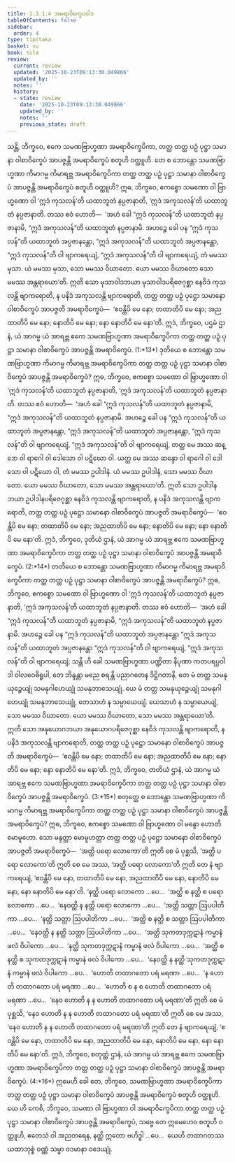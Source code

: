 ```yaml
---
title: 1.3.1.4 အမရာဝိက္ခေပဝါဒ
tableOfContents: false
sidebar:
  order: 4
type: tipitaka
basket: su
book: sila
review:
  current: review
  updated: '2025-10-23T09:13:30.049866'
  updated_by: ''
  notes: ''
  history:
  - state: review
    date: '2025-10-23T09:13:30.049866'
    updated_by: ''
    notes: ''
    previous_state: draft
---
```



<ReviewStatus review={frontmatter.review} showDetails={true} />

<HypothesisAnnotation frontmatter={frontmatter} />

<DynamicBreadcrumb />

<Division number="61" book="sila" e="ch" v="6" p="23">

<Paragraph number="104" book="sila">
သန္တိ, ဘိက္ခဝေ, ဧကေ သမဏဗြာဟ္မဏာ အမရာဝိက္ခေပိကာ, တတ္ထ တတ္ထ ပဉှံ ပုဋ္ဌာ သမာနာ <Emphasis>ဝါစာဝိက္ခေပံ အာပဇ္ဇန္တိ အမရာဝိက္ခေပံ</Emphasis> စတူဟိ ဝတ္ထူဟိ. တေ စ ဘောန္တော သမဏဗြာဟ္မဏာ ကိမာဂမ္မ ကိမာရဗ္ဘ အမရာဝိက္ခေပိကာ တတ္ထ တတ္ထ ပဉှံ ပုဋ္ဌာ သမာနာ ဝါစာဝိက္ခေပံ အာပဇ္ဇန္တိ အမရာဝိက္ခေပံ စတူဟိ ဝတ္ထူဟိ?
</Paragraph>

</Division>
<Division number="62" book="sila" e="ch" v="6" p="23">

<Paragraph number="105" book="sila">
ဣဓ, ဘိက္ခဝေ, ဧကစ္စော သမဏော ဝါ ဗြာဟ္မဏော ဝါ ‘ဣဒံ ကုသလန်’တိ ယထာဘူတံ နပ္ပဇာနာတိ, ‘ဣဒံ အကုသလန်’တိ ယထာဘူတံ နပ္ပဇာနာတိ. တဿ ဧဝံ ဟောတိ—  ‘အဟံ ခေါ “ဣဒံ ကုသလန်”တိ ယထာဘူတံ နပ္ပဇာနာမိ, “ဣဒံ အကုသလန်”တိ ယထာဘူတံ နပ္ပဇာနာမိ. အဟဉ္စေ ခေါ ပန “ဣဒံ ကုသလန်”တိ ယထာဘူတံ အပ္ပဇာနန္တော, “ဣဒံ အကုသလန်”တိ ယထာဘူတံ အပ္ပဇာနန္တော, “ဣဒံ ကုသလန်”တိ ဝါ ဗျာကရေယျံ, “ဣဒံ အကုသလန်”တိ ဝါ ဗျာကရေယျံ, တံ မမဿ မုသာ. ယံ မမဿ မုသာ, သော မမဿ ဝိဃာတော. ယော မမဿ ဝိဃာတော သော မမဿ အန္တရာယော’တိ. ဣတိ သော <Emphasis>မုသာဝါဒဘယာ မုသာဝါဒပရိဇေဂုစ္ဆာ</Emphasis> နေဝိဒံ ကုသလန္တိ ဗျာကရောတိ, န ပနိဒံ အကုသလန္တိ ဗျာကရောတိ, တတ္ထ တတ္ထ ပဉှံ ပုဋ္ဌော သမာနော ဝါစာဝိက္ခေပံ အာပဇ္ဇတိ အမရာဝိက္ခေပံ—  ‘<Emphasis>ဧဝန္တိပိ မေ နော; တထာတိပိ မေ နော; အညထာတိပိ မေ နော; နောတိပိ မေ နော; နော နောတိပိ မေ နော</Emphasis>’တိ. ဣဒံ, ဘိက္ခဝေ, ပဌမံ ဌာနံ, ယံ အာဂမ္မ ယံ အာရဗ္ဘ ဧကေ သမဏဗြာဟ္မဏာ အမရာဝိက္ခေပိကာ တတ္ထ တတ္ထ ပဉှံ ပုဋ္ဌာ သမာနာ ဝါစာဝိက္ခေပံ အာပဇ္ဇန္တိ အမရာဝိက္ခေပံ. (1:*13*)
</Paragraph>

</Division>
<Division number="63" book="sila" e="ch" v="6" p="24">

<Paragraph number="106" book="sila">
ဒုတိယေ စ ဘောန္တော သမဏဗြာဟ္မဏာ ကိမာဂမ္မ ကိမာရဗ္ဘ အမရာဝိက္ခေပိကာ တတ္ထ တတ္ထ ပဉှံ ပုဋ္ဌာ သမာနာ ဝါစာဝိက္ခေပံ အာပဇ္ဇန္တိ အမရာဝိက္ခေပံ? ဣဓ, ဘိက္ခဝေ, ဧကစ္စော သမဏော ဝါ ဗြာဟ္မဏော ဝါ ‘ဣဒံ ကုသလန်’တိ ယထာဘူတံ နပ္ပဇာနာတိ, ‘ဣဒံ အကုသလန်’တိ ယထာဘူတံ နပ္ပဇာနာတိ. တဿ ဧဝံ ဟောတိ—  ‘အဟံ ခေါ “ဣဒံ ကုသလန်”တိ ယထာဘူတံ နပ္ပဇာနာမိ, “ဣဒံ အကုသလန်”တိ ယထာဘူတံ နပ္ပဇာနာမိ. အဟဉ္စေ ခေါ ပန “ဣဒံ ကုသလန်”တိ ယထာဘူတံ အပ္ပဇာနန္တော, “ဣဒံ အကုသလန်”တိ ယထာဘူတံ အပ္ပဇာနန္တော, “ဣဒံ ကုသလန်”တိ ဝါ ဗျာကရေယျံ, “ဣဒံ အကုသလန်”တိ ဝါ ဗျာကရေယျံ, တတ္ထ မေ အဿ ဆန္ဒော ဝါ ရာဂေါ ဝါ ဒေါသော ဝါ ပဋိဃော ဝါ. ယတ္ထ မေ အဿ ဆန္ဒော ဝါ ရာဂေါ ဝါ ဒေါသော ဝါ ပဋိဃော ဝါ, တံ မမဿ ဥပါဒါနံ. ယံ မမဿ ဥပါဒါနံ, သော မမဿ ဝိဃာတော. ယော မမဿ ဝိဃာတော, သော မမဿ အန္တရာယော’တိ. ဣတိ သော <Emphasis>ဥပါဒါနဘယာ ဥပါဒါနပရိဇေဂုစ္ဆာ</Emphasis> နေဝိဒံ ကုသလန္တိ ဗျာကရောတိ, န ပနိဒံ အကုသလန္တိ ဗျာကရောတိ, တတ္ထ တတ္ထ ပဉှံ ပုဋ္ဌော သမာနော ဝါစာဝိက္ခေပံ အာပဇ္ဇတိ အမရာဝိက္ခေပံ—  ‘<Emphasis>ဧဝန္တိပိ မေ နော; တထာတိပိ မေ နော; အညထာတိပိ မေ နော; နောတိပိ မေ နော; နော နောတိပိ မေ နော</Emphasis>’တိ. ဣဒံ, ဘိက္ခဝေ, ဒုတိယံ ဌာနံ, ယံ အာဂမ္မ ယံ အာရဗ္ဘ ဧကေ သမဏဗြာဟ္မဏာ အမရာဝိက္ခေပိကာ တတ္ထ တတ္ထ ပဉှံ ပုဋ္ဌာ သမာနာ ဝါစာဝိက္ခေပံ အာပဇ္ဇန္တိ အမရာဝိက္ခေပံ. (2:*14*)
</Paragraph>

</Division>
<Division number="64" book="sila" e="ch" v="6" p="25">

<Paragraph number="107" book="sila">
တတိယေ စ ဘောန္တော သမဏဗြာဟ္မဏာ ကိမာဂမ္မ ကိမာရဗ္ဘ အမရာဝိက္ခေပိကာ တတ္ထ တတ္ထ ပဉှံ ပုဋ္ဌာ သမာနာ ဝါစာဝိက္ခေပံ အာပဇ္ဇန္တိ အမရာဝိက္ခေပံ? ဣဓ, ဘိက္ခဝေ, ဧကစ္စော သမဏော ဝါ ဗြာဟ္မဏော ဝါ ‘ဣဒံ ကုသလန်’တိ ယထာဘူတံ နပ္ပဇာနာတိ, ‘ဣဒံ အကုသလန်’တိ ယထာဘူတံ နပ္ပဇာနာတိ. တဿ ဧဝံ ဟောတိ—  ‘အဟံ ခေါ “ဣဒံ ကုသလန်”တိ ယထာဘူတံ နပ္ပဇာနာမိ, “ဣဒံ အကုသလန်”တိ ယထာဘူတံ နပ္ပဇာနာမိ. အဟဉ္စေ ခေါ ပန “ဣဒံ ကုသလန်”တိ ယထာဘူတံ အပ္ပဇာနန္တော “ဣဒံ အကုသလန်”တိ ယထာဘူတံ အပ္ပဇာနန္တော “ဣဒံ ကုသလန်”တိ ဝါ ဗျာကရေယျံ, “ဣဒံ အကုသလန်”တိ ဝါ ဗျာကရေယျံ; သန္တိ ဟိ ခေါ သမဏဗြာဟ္မဏာ ပဏ္ဍိတာ နိပုဏာ ကတပရပ္ပဝါဒါ ဝါလဝေဓိရူပါ, တေ ဘိန္ဒန္တာ မညေ စရန္တိ ပညာဂတေန ဒိဋ္ဌိဂတာနိ, တေ မံ တတ္ထ သမနုယုဉ္ဇေယျုံ သမနုဂါဟေယျုံ သမနုဘာသေယျုံ. ယေ မံ တတ္ထ သမနုယုဉ္ဇေယျုံ သမနုဂါဟေယျုံ သမနုဘာသေယျုံ, တေသာဟံ န သမ္ပာယေယျံ. ယေသာဟံ န သမ္ပာယေယျံ, သော မမဿ ဝိဃာတော. ယော မမဿ ဝိဃာတော, သော မမဿ အန္တရာယော’တိ. ဣတိ သော <Emphasis>အနုယောဂဘယာ အနုယောဂပရိဇေဂုစ္ဆာ</Emphasis> နေဝိဒံ ကုသလန္တိ ဗျာကရောတိ, န ပနိဒံ အကုသလန္တိ ဗျာကရောတိ, တတ္ထ တတ္ထ ပဉှံ ပုဋ္ဌော သမာနော ဝါစာဝိက္ခေပံ အာပဇ္ဇတိ အမရာဝိက္ခေပံ—  ‘<Emphasis>ဧဝန္တိပိ မေ နော; တထာတိပိ မေ နော; အညထာတိပိ မေ နော; နောတိပိ မေ နော; နော နောတိပိ မေ နော</Emphasis>’တိ. ဣဒံ, ဘိက္ခဝေ, တတိယံ ဌာနံ, ယံ အာဂမ္မ ယံ အာရဗ္ဘ ဧကေ သမဏဗြာဟ္မဏာ အမရာဝိက္ခေပိကာ တတ္ထ တတ္ထ ပဉှံ ပုဋ္ဌာ သမာနာ ဝါစာဝိက္ခေပံ အာပဇ္ဇန္တိ အမရာဝိက္ခေပံ. (3:*15*)
</Paragraph>

</Division>
<Division number="65" book="sila" e="ch" v="6" p="25">

<Paragraph number="108" book="sila">
စတုတ္ထေ စ ဘောန္တော သမဏဗြာဟ္မဏာ ကိမာဂမ္မ ကိမာရဗ္ဘ အမရာဝိက္ခေပိကာ တတ္ထ တတ္ထ ပဉှံ ပုဋ္ဌာ သမာနာ ဝါစာဝိက္ခေပံ အာပဇ္ဇန္တိ အမရာဝိက္ခေပံ? ဣဓ, ဘိက္ခဝေ, ဧကစ္စော သမဏော ဝါ ဗြာဟ္မဏော ဝါ မန္ဒော ဟောတိ မောမူဟော. သော <Emphasis>မန္ဒတ္တာ မောမူဟတ္တာ</Emphasis> တတ္ထ တတ္ထ ပဉှံ ပုဋ္ဌော သမာနော ဝါစာဝိက္ခေပံ အာပဇ္ဇတိ အမရာဝိက္ခေပံ—  ‘အတ္ထိ ပရော လောကော’တိ ဣတိ စေ မံ ပုစ္ဆသိ, ‘အတ္ထိ ပရော လောကော’တိ ဣတိ စေ မေ အဿ, ‘အတ္ထိ ပရော လောကော’တိ ဣတိ တေ နံ ဗျာကရေယျံ, ‘ဧဝန္တိပိ မေ နော, တထာတိပိ မေ နော, အညထာတိပိ မေ နော, နောတိပိ မေ နော, နော နောတိပိ မေ နော’တိ. ‘နတ္ထိ ပရော လောကော …ပေ…  ‘အတ္ထိ စ နတ္ထိ စ ပရော လောကော …ပေ…  ‘နေဝတ္ထိ န နတ္ထိ ပရော လောကော …ပေ…  ‘အတ္ထိ သတ္တာ ဩပပါတိကာ …ပေ…  ‘နတ္ထိ သတ္တာ ဩပပါတိကာ …ပေ…  ‘အတ္ထိ စ နတ္ထိ စ သတ္တာ ဩပပါတိကာ …ပေ…  ‘နေဝတ္ထိ န နတ္ထိ သတ္တာ ဩပပါတိကာ …ပေ…  ‘အတ္ထိ သုကတဒုက္ကဋာနံ ကမ္မာနံ ဖလံ ဝိပါကော …ပေ…  ‘နတ္ထိ သုကတဒုက္ကဋာနံ ကမ္မာနံ ဖလံ ဝိပါကော …ပေ…  ‘အတ္ထိ စ နတ္ထိ စ သုကတဒုက္ကဋာနံ ကမ္မာနံ ဖလံ ဝိပါကော …ပေ…  ‘နေဝတ္ထိ န နတ္ထိ သုကတဒုက္ကဋာနံ ကမ္မာနံ ဖလံ ဝိပါကော …ပေ…  ‘ဟောတိ တထာဂတော ပရံ မရဏာ …ပေ…  ‘န ဟောတိ တထာဂတော ပရံ မရဏာ …ပေ…  ‘ဟောတိ စ န စ ဟောတိ တထာဂတော ပရံ မရဏာ …ပေ…  ‘နေဝ ဟောတိ န န ဟောတိ တထာဂတော ပရံ မရဏာ’တိ ဣတိ စေ မံ ပုစ္ဆသိ, ‘နေဝ ဟောတိ န န ဟောတိ တထာဂတော ပရံ မရဏာ’တိ ဣတိ စေ မေ အဿ, ‘နေဝ ဟောတိ န န ဟောတိ တထာဂတော ပရံ မရဏာ’တိ ဣတိ တေ နံ ဗျာကရေယျံ, ‘<Emphasis>ဧဝန္တိပိ မေ နော, တထာတိပိ မေ နော, အညထာတိပိ မေ နော, နောတိပိ မေ နော, နော နောတိပိ မေ နော</Emphasis>’တိ. ဣဒံ, ဘိက္ခဝေ, စတုတ္ထံ ဌာနံ, ယံ အာဂမ္မ ယံ အာရဗ္ဘ ဧကေ သမဏဗြာဟ္မဏာ အမရာဝိက္ခေပိကာ တတ္ထ တတ္ထ ပဉှံ ပုဋ္ဌာ သမာနာ ဝါစာဝိက္ခေပံ အာပဇ္ဇန္တိ အမရာဝိက္ခေပံ. (4:*16*)
</Paragraph>

</Division>
<Division number="66" book="sila" e="ch" v="6" p="26">

<Paragraph number="109" book="sila">
ဣမေဟိ ခေါ တေ, ဘိက္ခဝေ, သမဏဗြာဟ္မဏာ အမရာဝိက္ခေပိကာ တတ္ထ တတ္ထ ပဉှံ ပုဋ္ဌာ သမာနာ ဝါစာဝိက္ခေပံ အာပဇ္ဇန္တိ အမရာဝိက္ခေပံ စတူဟိ ဝတ္ထူဟိ. ယေ ဟိ ကေစိ, ဘိက္ခဝေ, သမဏာ ဝါ ဗြာဟ္မဏာ ဝါ အမရာဝိက္ခေပိကာ တတ္ထ တတ္ထ ပဉှံ ပုဋ္ဌာ သမာနာ ဝါစာဝိက္ခေပံ အာပဇ္ဇန္တိ အမရာဝိက္ခေပံ, သဗ္ဗေ တေ ဣမေဟေဝ စတူဟိ ဝတ္ထူဟိ, ဧတေသံ ဝါ အညတရေန, နတ္ထိ ဣတော ဗဟိဒ္ဓါ …ပေ…  ယေဟိ တထာဂတဿ ယထာဘုစ္စံ ဝဏ္ဏံ သမ္မာ ဝဒမာနာ ဝဒေယျုံ.
</Paragraph>
</Division>